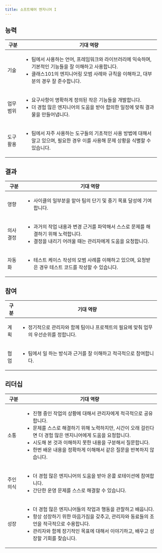 ```yaml
---
title: 소프트웨어 엔지니어 I
---
```


## 능력

<table>
  <thead>
    <tr>
      <th>구분</th>
      <th>기대 역량</th>
    </tr>
  </thead>
  <tbody>
    <tr>
      <td>기술</td>
      <td>
        <ul>
          <li>팀에서 사용하는 언어, 프레임워크와 라이브러리에 익숙하며, 기본적인 기능들을 잘 이해하고 사용합니다.</li>
          <li>클래스101의 엔지니어링 모범 사례와 규칙을 이해하고, 대부분의 경우 잘 준수합니다.</li>
        </ul>
      </td>
    </tr>
    <tr>
      <td>업무 범위</td>
      <td>
        <ul>
          <li>요구사항이 명확하게 정의된 작은 기능들을 개발합니다.</li>
          <li>더 경험 많은 엔지니어의 도움을 받아 합의한 일정에 맞춰 결과물을 만들어냅니다.</li>
        </ul>
      </td>
    </tr>
    <tr>
      <td>도구 활용</td>
      <td>
        <ul>
          <li>팀에서 자주 사용하는 도구들의 기초적인 사용 방법에 대해서 알고 있으며, 필요한 경우 이를 사용해 문제 상황을 식별할 수 있습니다.</li>
        </ul>
      </td>
    </tr>
  </tbody>
</table>

## 결과

<table>
  <thead>
    <tr>
      <th>구분</th>
      <th>기대 역량</th>
    </tr>
  </thead>
  <tbody>
    <tr>
      <td>영향</td>
      <td>
        <ul>
          <li>사이클의 일부분을 맡아 팀의 단기 및 중기 목표 달성에 기여합니다.</li>
        </ul>
      </td>
    </tr>
    <tr>
      <td>의사 결정</td>
      <td>
        <ul>
          <li>과거의 작업 내용과 변경 근거를 파악해서 스스로 문제를 해결하기 위해 노력합니다.</li>
          <li>결정을 내리기 어려울 때는 관리자에게 도움을 요청합니다.</li>
        </ul>
      </td>
    </tr>
    <tr>
      <td>자동화</td>
      <td>
        <ul>
          <li>테스트 케이스 작성의 모범 사례를 이해하고 있으며, 요청받은 경우 테스트 코드를 작성할 수 있습니다.</li>
        </ul>
      </td>
    </tr>
  </tbody>
</table>

## 참여

<table>
  <thead>
    <tr>
      <th>구분</th>
      <th>기대 역량</th>
    </tr>
  </thead>
  <tbody>
    <tr>
      <td>계획</td>
      <td>
        <ul>
          <li>정기적으로 관리자와 함께 팀이나 프로젝트의 필요에 맞춰 업무의 우선순위를 정합니다.</li>
        </ul>
      </td>
    </tr>
    <tr>
      <td>협업</td>
      <td>
        <ul>
          <li>팀에서 일 하는 방식과 근거를 잘 이해하고 적극적으로 참여합니다.</li>
        </ul>
      </td>
    </tr>
  </tbody>
</table>

## 리더십

<table>
  <thead>
    <tr>
      <th>구분</th>
      <th>기대 역량</th>
    </tr>
  </thead>
  <tbody>
    <tr>
      <td>소통</td>
      <td>
        <ul>
          <li>진행 중인 작업의 상황에 대해서 관리자에게 적극적으로 공유합니다.</li>
          <li>문제를 스스로 해결하기 위해 노력하지만, 시간이 오래 걸린다면 더 경험 많은 엔지니어에게 도움을 요청합니다.</li>
          <li>시도해 본 것과 이해하지 못한 내용을 구분해서 질문합니다.</li>
          <li>한번 배운 내용을 정확하게 이해해서 같은 질문을 반복하지 않습니다.</li>
        </ul>
      </td>
    </tr>
    <tr>
      <td>주인 의식</td>
      <td>
        <ul>
          <li>더 경험 많은 엔지니어의 도움을 받아 온콜 로테이션에 참여합니다.</li>
          <li>간단한 운영 문제를 스스로 해결할 수 있습니다.</li>
        </ul>
      </td>
    </tr>
    <tr>
      <td>성장</td>
      <td>
        <ul>
          <li>더 경험 많은 엔지니어들의 작업과 행동을 관찰하고 배웁니다.</li>
          <li>항상 성장하기 위한 마음가짐을 갖추고, 관리자와 동료들의 조언을 적극적으로 수용합니다.</li>
          <li>관리자와 함께 장기적인 목표에 대해서 이야기하고, 배우고 성장할 기회를 찾습니다.</li>
        </ul>
      </td>
    </tr>
  </tbody>
</table>
